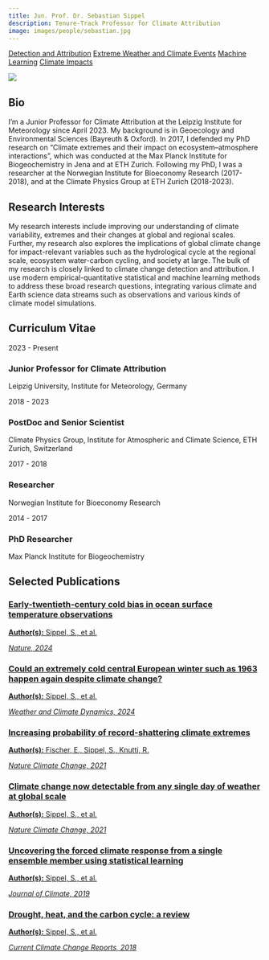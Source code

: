 ```yaml
---
title: Jun. Prof. Dr. Sebastian Sippel 
description: Tenure-Track Professor for Climate Attribution
image: images/people/sebastian.jpg
---
```


<div class="person-tags">
  <a href="/research/detection_and_attribution/index.qmd" class="tag">Detection and Attribution</a>
  <a href="/research/extremes/index.qmd" class="tag">Extreme Weather and Climate Events</a>
  <a href="/research/machine_learning/index.qmd" class="tag">Machine Learning</a>
  <a href="/research/impacts/index.qmd" class="tag">Climate Impacts</a>
</div>

<div class="profile-container">
<div class="profile-image-container">
<img src="/images/people/sebastian.jpg" class="profile-image">
<div class="social-icons">
  <a href="mailto:sebastian.sippel@uni-leipzig.de" target="_blank">
    <i class="fa-solid fa-envelope"></i>
  </a>
  <a href="https://orcid.org/0000-0002-4510-4458" target="_blank">
    <i class="fa-brands fa-orcid"></i>
  </a>
  <a href="https://www.physes.uni-leipzig.de/institut-fuer-meteorologie/forschung/arbeitsgruppeklimaeigenschaften" target="_blank">
    <i class="fa-solid fa-building-columns"></i>
  </a>
  <a href="https://bsky.app/profile/sebastian-sippel.bsky.social" target="_blank">
    <i class="fa-brands fa-bluesky"></i>
  </a>
  <a href="https://www.linkedin.com/in/sebastian-sippel-5941b182/" target="_blank">
    <i class="fa-brands fa-linkedin"></i>
  </a>
  <a href="https://scholar.google.com/citations?user=IZC7zeUAAAAJ&hl=en&oi=ao" target="_blank">
    <i class="fa-brands fa-google-scholar"></i>
  </a>
</div>
</div>

<div class="bio-content">

## Bio  

I'm a Junior Professor for Climate Attribution at the Leipzig Institute for Meteorology since April 2023. My background is in Geoecology and Environmental Sciences (Bayreuth & Oxford). In 2017, I defended my PhD research on “Climate extremes and their impact on ecosystem–atmosphere interactions”, which was conducted at the Max Planck Institute for Biogeochemistry in Jena and at ETH Zurich. Following my PhD, I was a researcher at the Norwegian Institute for Bioeconomy Research (2017-2018), and at the Climate Physics Group at ETH Zurich (2018-2023).
</div>
</div>

## Research Interests

My research interests include improving our understanding of climate variability, extremes and their changes at global and regional scales. Further, my research also explores the implications of global climate change for impact-relevant variables such as the hydrological cycle at the regional scale, ecosystem water-carbon cycling, and society at large. The bulk of my research is closely linked to climate change detection and attribution. I use modern empirical-quantitative statistical and machine learning methods to address these broad research questions, integrating various climate and Earth science data streams such as observations and various kinds of climate model simulations.

## Curriculum Vitae <span class="cv-toggle" data-bs-toggle="collapse" data-bs-target="#cv-timeline" aria-expanded="false"></span>

<div id="cv-timeline" class="collapse">
<div class="timeline">
<div class="timeline-item">
<div class="timeline-date">2023 - Present</div>
<div class="timeline-content">
<h3>Junior Professor for Climate Attribution</h3>
<p>Leipzig University, Institute for Meteorology, Germany</p>
</div>
</div>

<div class="timeline-item">
<div class="timeline-date">2018 - 2023</div>
<div class="timeline-content">
<h3>PostDoc and Senior Scientist</h3>
<p>Climate Physics Group, Institute for Atmospheric and Climate Science, ETH Zurich, Switzerland</p>
</div>
</div>

<div class="timeline-item">
<div class="timeline-date">2017 - 2018</div>
<div class="timeline-content">
<h3>Researcher</h3>
<p>Norwegian Institute for Bioeconomy Research</p>
</div>
</div>

<div class="timeline-item">
<div class="timeline-date">2014 - 2017</div>
<div class="timeline-content">
<h3>PhD Researcher</h3>
<p>Max Planck Institute for Biogeochemistry</p>
</div>
</div>
</div>
</div>


## Selected Publications


<div class="publications-grid">

<div class="publication-card">
<a href="https://www.nature.com/articles/s41586-024-08230-1" target="_blank">
<h3>Early-twentieth-century cold bias in ocean surface temperature observations</h3>
<p><b>Author(s):</b> Sippel, S., et al.</p>
<p><i>Nature, 2024</i></p>
</a>
</div>

<div class="publication-card">
<a href="https://wcd.copernicus.org/articles/5/943/2024/" target="_blank">
<h3>Could an extremely cold central European winter such as 1963 happen again despite climate change?</h3>
<p><b>Author(s):</b> Sippel, S., et al.</p>
<p><i>Weather and Climate Dynamics, 2024</i></p>
</a>
</div>

<div class="publication-card">
<a href="https://www.nature.com/articles/s41558-021-01092-9" target="_blank">
<h3>Increasing probability of record-shattering climate extremes</h3>
<p><b>Author(s):</b> Fischer, E., Sippel, S., Knutti, R.</p>
<p><i>Nature Climate Change, 2021</i></p>
</a>
</div>

<div class="publication-card">
<a href="https://www.nature.com/articles/s41558-019-0666-7" target="_blank">
<h3>Climate change now detectable from any single day of weather at global scale</h3>
<p><b>Author(s):</b> Sippel, S., et al.</p>
<p><i>Nature Climate Change, 2021</i></p>
</a>
</div>

<div class="publication-card">
<a href="https://wcd.copernicus.org/articles/1/715/2020/" target="_blank">
<h3>Uncovering the forced climate response from a single ensemble member using statistical learning</h3>
<p><b>Author(s):</b> Sippel, S., et al.</p>
<p><i>Journal of Climate, 2019</i></p>
</a>
</div>

<div class="publication-card">
<a href="https://link.springer.com/article/10.1007/s40641-018-0103-4" target="_blank">
<h3>Drought, heat, and the carbon cycle: a review</h3>
<p><b>Author(s):</b> Sippel, S., et al.</p>
<p><i>Current Climate Change Reports, 2018</i></p>
</a>
</div>

</div>

